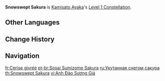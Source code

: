 {{Constellation Infobox
|image       = Constellation Snowswept Sakura.png
|description = When Kamisato Ayaka's Normal or Charged Attacks deal {{Color|Cryo DMG}} to opponents, it has a 50% chance of decreasing the CD of [[Kamisato Art: Hyouka]] by 0.3s. This effect can occur once every 0.1s.
|level       = 1
|character   = Kamisato Ayaka
|utility1    = Cooldown Reduction
|utility2    = Effect Triggered by Normal Attack Hit
}}
'''Snowswept Sakura''' is [[Kamisato Ayaka]]'s [[Level 1 Constellation]].

==Other Languages==
{{Other Languages
|en      = Snowswept Sakura
|zhs     = 霜杀墨染樱
|zhs_rm  = Shuāng Shā Mò Rǎnyīng
|zht     = 霜殺墨染櫻
|zht_rm  = Shuāng Shā Mò Rǎnyīng
|zh_tl   = Blackened Sakura Nipped by Frost
|ja      = 霜枯れの墨染櫻
|ja_rm   = Shimogare no Sumizome Sakura
|ja_tl   = Blackened Sakura Nipped by Frost
|ko      = 서리에 검게 물든 벚꽃
|ko_rm   = Seori-e Geomkke Muldeun Beotkkot
|ko_tl   = Cherry Blossom Colored Black by Frost
|es      = Cerezo de escarcha
|es_tl   = Cherry of Frost
|fr      = Cerise givrée
|fr_tl   = Frosted Cherry
|ru      = Укутанная снегом сакура
|ru_tl   = Sakura Embraced with Snow
|th      = Snowswept Sakura
|vi      = Anh Đào Sương Giá
|vi_tl   = 
|de      = Verschneite Sakura
|de_tl   = Snowy Sakura
|id      = Snowswept Sakura
|pt      = Sosai Sumizome Sakura
|pt_tl   = 
|tr      = Karlı Kiraz Çiçeği
|tr_tl   = 
|it      = Sakura innevato
|it_tl   = Snow-Covered Sakura
}}

==Change History==
{{Change History|2.0}}

==Navigation==
{{Talent Navbox|Kamisato Ayaka}}

[[fr:Cerise givrée]]
[[pt-br:Sosai Sumizome Sakura]]
[[ru:Укутанная снегом сакура]]
[[th:Snowswept Sakura]]
[[vi:Anh Đào Sương Giá]]